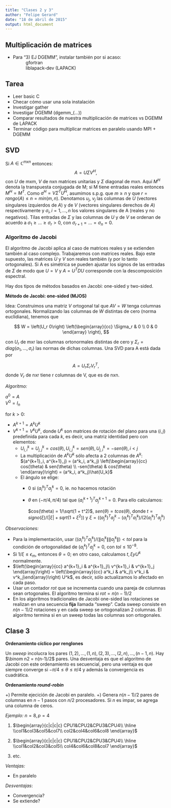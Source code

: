 ```yaml
---
title: "Clases 2 y 3"
author: "Felipe Gerard"
date: "18 de abril de 2015"
output: html_document
---
```


Multiplicación de matrices
-----------------------------

* Para "3) EJ DGEMM", instalar también por si acaso:
  ~ gfortran
	~ liblapack-dev (LAPACK)

Tarea
---------------------------

* Leer basic C
* Checar cómo usar una sola instalación
* Investigar gather
* Investigar DGEMM (dgemm_(...))
* Comparar resultados de nuestra multiplicación de matrices vs DGEMM de LAPACK
* Terminar código para multiplicar matrices en paralelo usando MPI + DGEMM

SVD
--------------------

Si $A \in \mathbb{C}^{mxn}$ entonces:
$$
	A = U \Sigma V^H,
$$
con $U$ de mxm, $V$ de nxn matrices unitarias y $\Sigma$ diagonal de mxn. Aquí $M^H$ denota la transpuesta conjugada de M; si M tiene entradas reales entonces $M^H = M^T$. Como $a^H = V \Sigma^T U^H$, asumimos s.p.g. que $m \geq n$ y que $r = rango(A) \leq n = min(m,n)$. Denotamos $u_j$, $v_j$ las columnas de $U$ (vectores singulares izquierdos de $A$) y de $V$ (vectores singulares derechos de $A$) respectivamente y $\sigma_i, i = 1, ..., n$ los valores singulares de A (reales y no negativos). Tí\picamente las entradas de $\Sigma$ y las columnas de $U$ y de $V$ se ordenan de acuerdo a $\sigma_1 \geq ... \geq \sigma_r > 0$, con $\sigma_{r+1} = ... = \sigma_n = 0$.

### Algoritmo de Jacobi

El algoritmo de Jacobi aplica al caso de matrices reales y se extienden también al caso complejo. Trabajaremos con matrices reales. Bajo este supuesto, las matrices $U$ y $V$ son reales también (y por lo tanto ortogonales). Si A es simétrica se pueden ajustar los signos de las entradas de $\Sigma$ de modo que  $U = V$ y $A = U^T D U$ corresponde con la descomposición espectral.

Hay dos tipos de métodos basados en Jacobi: one-sided y two-sided.

**Método de Jacobi: one-sided (MJOS)**

Idea: Construimos una matriz $V$ ortogonal tal que $AV = W$ tenga columnas ortogonales. Normalizando las columnas de $W$ distintas de cero (norma euclidiana), tenemos que

$$
	W = \left(U_r 0\right) \left(\begin{array}{cc} \Sigma_r & 0 \\ 0 & 0 \end{array} \right),
$$

con $U_r$ de mxr las columnas ortonormales distintas de cero y $\Sigma_r = diag(\sigma_1, ..., \sigma_r)$ las normas de dichas columnas. Una SVD para A está dada por

$$
	A = U_r \Sigma_r V_r^T,
$$
donde $V_r$ de nxr tiene r columnas de V, que es de nxn.

*Algoritmo:*

| $a^0 = A$
| $V^0 = I_n$

for $k > 0$:

* $A^{k+1} = A^k U^k$
* $V^{k+1} = V^k U^k$, donde $U^k$ son matrices de rotación del plano para una $(i,j)$ predefinida para cada $k$, es decir, una matriz identidad pero con elementos:
	+ $U^k_{i,i} = U^k_{j,j} = cos(\theta), U^k_{i,j} = sen(\theta), U^k_{j,i} = -sen(\theta), i < j$
	+ La multiplicación de $A^k U^k$ sólo afecta a 2 columnas de $A^k$: $(a^{k+1}_i, a^{k+1}_j) = (a^k_i, a^k_j) \left(\begin{array}{cc} cos(\theta) & sen(\theta) \\ -sen(\theta) & cos(\theta) \end{array}\right) = (a^k_i, a^k_j)\hat{U_k}$
	+ El ángulo \theta se elige:
		- 0 si $(a^k_i)^T a^k_j = 0$, ie. no hacemos rotación
		- $\theta$ en $(-\pi/4, \pi/4)$ tal que $(a^{k+1}_i)^T a^{k+1}_j = 0$. Para ello calculamos:

			$cos(\theta) = 1/\sqrt(1 + t^2)$, $sen(\theta) = t cos(\theta)$, donde $t = signo(\xi)/(|\xi| + sqrt(1 + \xi^2))$ y $\xi = ((a^k_j)^T a^k_j - (a^k_i)^T a^k_i)/(2(a^k_i)^T a^k_j)$

*Observaciones:*

* Para la implementación, usar $((a^k_i)^T a^k_j) / (\|a^k_i\| \|a^k_j\|) < tol$ para la condición de ortogonalidad de $(a^k_i)^T a^k_j = 0$, con $tol \leq 10^{-8}$.
* Si $1/\xi \leq \epsilon_m$, entonces $\theta = 0$; en otro caso, calculamos $t,\xi y U^k$ normalmente.
* $\left(\begin{array}{cc} a^{k+1}_i & a^{k+1}_j\\ v^{k+1}_i & v^{k+1}_j \end{array}\right) = \left(\begin{array}{cc} a^k_i & a^k_j\\ v^k_i & v^k_j\end{array}\right)  U^k$, es decir, sólo actualizamos lo afectado en cada paso.
* Usar un contador $rot$ que se incrementa cuando una pareja de columnas sean ortogonales. El algoritmo termina si $rot = n(n-1)/2$
* En los algoritmos tradicionales de Jacobi one-sided las rotaciones se realizan en una secuencia **fija** llamada "sweep". Cada sweep consiste en $n(n-1)/2$ rotaciones y en cada sweep se ortogonalizan 2 columnas. El algoritmo termina si en un sweep todas las columnas son ortogonales. 


Clase 3
---------------------------

**Ordenamiento cíclico por renglones**

Un _sweep_ incolucra los pares $(1,2), ..., (1,n),(2,3), ..., (2,n), ..., (n-1,n)$. Hay $\binom n2 = n(n-1)/2$ pares. Una desventaja es que el algoritmo de Jacobi con este ordenamiento es secuencial, pero una ventaja es que siempre converge si $-\pi/4 \leq \theta \leq \pi/4$ y además la convergencia es cuadrática. 

**Ordenamiento _round-robin_**

+) Permite ejecición de Jacobi en paralelo.
+) Genera $n(n-1)/2$ pares de columnas en $n-1$ pasos con $n/2$ procesadores. Si $n$ es impar, se agrega una columna de ceros.

_Ejemplo:_ $n = 8, p = 4$

1) $\begin{array}{c|c|c|c} CPU1&CPU2&CPU3&CPU4\\ \hline \\col1&col3&col5&col7\\ col2&col4&col6&col8 \end{array}$

2) $\begin{array}{c|c|c|c} CPU1&CPU2&CPU3&CPU4\\ \hline \\col1&col2&col3&col5\\ col4&col6&col8&col7 \end{array}$
3) etc.

_Ventajas:_

* En paralelo

_Desventajas_:

* Convergencia?
* Se extiende?

